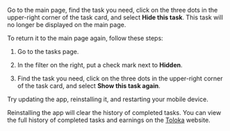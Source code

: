 <Cut title="How do I hide a task?">

Go to the main page, find the task you need, click on the three dots in the upper-right corner of the task card, and select **Hide this task**. This task will no longer be displayed on the main page.

To return it to the main page again, follow these steps:

1. Go to the tasks page.

1. In the filter on the right, put a check mark next to **Hidden**.

1. Find the task you need, click on the three dots in the upper-right corner of the task card, and select **Show this task again**.

</Cut>

<Cut title="Tasks are not loaded in the app">

Try updating the app, reinstalling it, and restarting your mobile device.

<Note mode="warning" title="Warning">

Reinstalling the app will clear the history of completed tasks. You can view the full history of completed tasks and earnings on the [Toloka](https://toloka.ai/tolokers/en/) website.

</Note>

</Cut>
